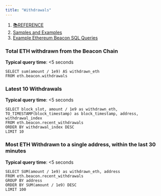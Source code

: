 ```yaml
---
title: "Withdrawals"
---
```


1. [📚REFERENCE](/reference)
2. [Samples and Examples](/reference/samples-and-examples)
3. [Example Ethereum Beacon SQL Queries](/reference/samples-and-examples/example-ethereum-beacon-sql-queries)

### Total ETH withdrawn from the Beacon Chain

**Typical query time**: \<5 seconds

```
SELECT sum(amount / 1e9) AS withdrawn_eth 
FROM eth.beacon.withdrawals
```

### Latest 10 Withdrawals

**Typical query time**: \<5 seconds

```
SELECT block_slot, amount / 1e9 as withdrawn_eth, TO_TIMESTAMP(block_timestamp) as block_timestamp, address, withdrawal_index
FROM eth.beacon.recent_withdrawals
ORDER BY withdrawal_index DESC
LIMIT 10
```

### Most ETH Withdrawn to a single address, within the last 30 minutes

**Typical query time**: \<5 seconds

```
SELECT SUM(amount / 1e9) as withdrawn_eth, address
FROM eth.beacon.recent_withdrawals
GROUP BY address
ORDER BY SUM(amount / 1e9) DESC
LIMIT 100
```
